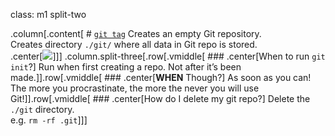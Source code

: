 class: m1 split-two

.column[.content[
# [`git tag`](https://git-scm.com/docs/git-tag)
Creates an empty Git repository.
<br>
Creates directory `./git/` where all data in Git repo is stored.
<br>
.center[<img src="assets/img/git-init.png" style="max-width:60%">]
]]
.column.split-three[.row[.vmiddle[
### .center[When to run `git init`?]
Run when first creating a repo. Not after it's been made.
]].row[.vmiddle[
### .center[**WHEN** Though?]
As soon as you can! The more you procrastinate, the more the never you will use Git!
]].row[.vmiddle[
### .center[How do I delete my git repo?]
Delete the `./git` directory. 
<br>
e.g. `rm -rf .git`
]]]